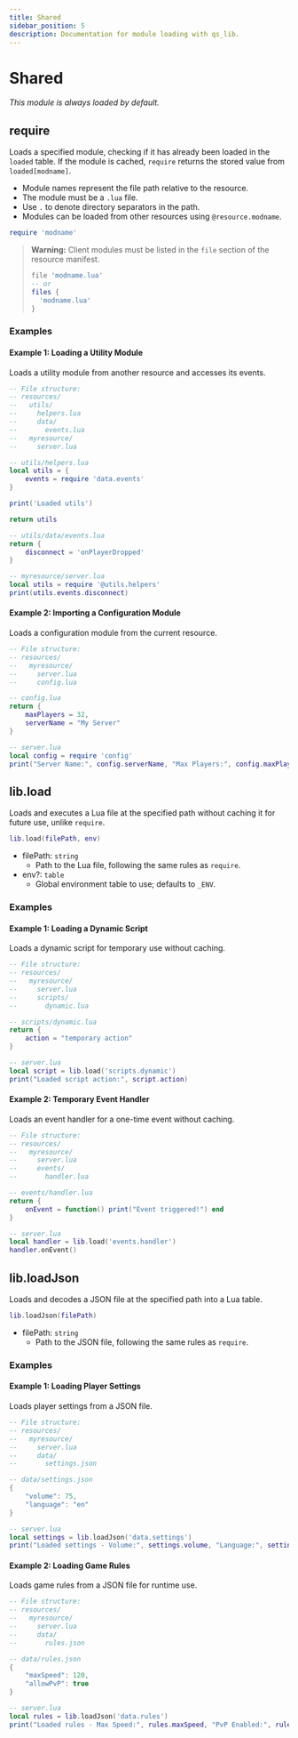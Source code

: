 ```yaml
---
title: Shared
sidebar_position: 5
description: Documentation for module loading with qs_lib.
---
```


# Shared

*This module is always loaded by default.*

## require

Loads a specified module, checking if it has already been loaded in the `loaded` table. If the module is cached, `require` returns the stored value from `loaded[modname]`.

- Module names represent the file path relative to the resource.
- The module must be a `.lua` file.
- Use `.` to denote directory separators in the path.
- Modules can be loaded from other resources using `@resource.modname`.

```lua
require 'modname'
```

> **Warning:** Client modules must be listed in the `file` section of the resource manifest.
>
> ```lua filename="fxmanifest.lua"
> file 'modname.lua'
> -- or
> files {
>   'modname.lua'
> }
> ```

### Examples

#### Example 1: Loading a Utility Module

Loads a utility module from another resource and accesses its events.

```lua
-- File structure:
-- resources/
--   utils/
--     helpers.lua
--     data/
--       events.lua
--   myresource/
--     server.lua

-- utils/helpers.lua
local utils = {
    events = require 'data.events'
}

print('Loaded utils')

return utils

-- utils/data/events.lua
return {
    disconnect = 'onPlayerDropped'
}

-- myresource/server.lua
local utils = require '@utils.helpers'
print(utils.events.disconnect)
```

#### Example 2: Importing a Configuration Module

Loads a configuration module from the current resource.

```lua
-- File structure:
-- resources/
--   myresource/
--     server.lua
--     config.lua

-- config.lua
return {
    maxPlayers = 32,
    serverName = "My Server"
}

-- server.lua
local config = require 'config'
print("Server Name:", config.serverName, "Max Players:", config.maxPlayers)
```

## lib.load

Loads and executes a Lua file at the specified path without caching it for future use, unlike `require`.

```lua
lib.load(filePath, env)
```

- filePath: `string`
  - Path to the Lua file, following the same rules as `require`.
- env?: `table`
  - Global environment table to use; defaults to `_ENV`.

### Examples

#### Example 1: Loading a Dynamic Script

Loads a dynamic script for temporary use without caching.

```lua
-- File structure:
-- resources/
--   myresource/
--     server.lua
--     scripts/
--       dynamic.lua

-- scripts/dynamic.lua
return {
    action = "temporary action"
}

-- server.lua
local script = lib.load('scripts.dynamic')
print("Loaded script action:", script.action)
```

#### Example 2: Temporary Event Handler

Loads an event handler for a one-time event without caching.

```lua
-- File structure:
-- resources/
--   myresource/
--     server.lua
--     events/
--       handler.lua

-- events/handler.lua
return {
    onEvent = function() print("Event triggered!") end
}

-- server.lua
local handler = lib.load('events.handler')
handler.onEvent()
```

## lib.loadJson

Loads and decodes a JSON file at the specified path into a Lua table.

```lua
lib.loadJson(filePath)
```

- filePath: `string`
  - Path to the JSON file, following the same rules as `require`.

### Examples

#### Example 1: Loading Player Settings

Loads player settings from a JSON file.

```lua
-- File structure:
-- resources/
--   myresource/
--     server.lua
--     data/
--       settings.json

-- data/settings.json
{
    "volume": 75,
    "language": "en"
}

-- server.lua
local settings = lib.loadJson('data.settings')
print("Loaded settings - Volume:", settings.volume, "Language:", settings.language)
```

#### Example 2: Loading Game Rules

Loads game rules from a JSON file for runtime use.

```lua
-- File structure:
-- resources/
--   myresource/
--     server.lua
--     data/
--       rules.json

-- data/rules.json
{
    "maxSpeed": 120,
    "allowPvP": true
}

-- server.lua
local rules = lib.loadJson('data.rules')
print("Loaded rules - Max Speed:", rules.maxSpeed, "PvP Enabled:", rules.allowPvP)
```